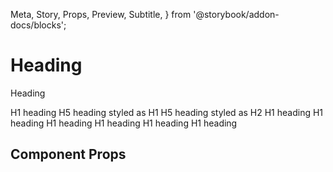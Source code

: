   Meta,
  Story,
  Props,
  Preview,
  Subtitle,
} from '@storybook/addon-docs/blocks';


<Meta title="Components/Heading" component={Heading}></Meta>

# Heading

<Subtitle>Heading</Subtitle>

<Preview  withSource="open">
  <Story name="Base">
    <Heading>H1 heading</Heading>
  </Story>
</Preview>

<Preview  withSource="open">
  <Story name="With as prop">
    <Heading as="h5">H5 heading styled as H1</Heading>
  </Story>
</Preview>

<Preview  withSource="open">
  <Story name="With variant">
    <Heading variant="h2" as="h5">H5 heading styled as H2</Heading>
  </Story>
</Preview>

<Preview  withSource="open">
  <Story name="All Headings">
    <Heading>H1 heading</Heading>
    <Heading variant="h2">H1 heading</Heading>
    <Heading variant="h3">H1 heading</Heading>
    <Heading variant="h4">H1 heading</Heading>
    <Heading variant="h5">H1 heading</Heading>
    <Heading variant="h6">H1 heading</Heading>
  </Story>
</Preview>

## Component Props

<Props of={Heading} />
